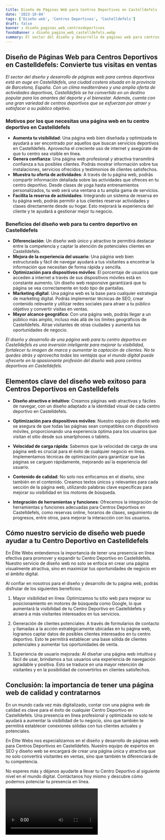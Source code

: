 ```yaml
---
title: Diseño de Páginas Web para Centros Deportivos en Castelldefels
date: '2023-10-04'
tags: ['Diseño web', 'Centros Deportivos', 'Castelldefels']
draft: false
banner : diseño_paginas_web_centrosdeportivos
fondoBanner : diseño_pagina_web_castelldefels.webp
summary: El sector del diseño y desarrollo de páginas web para centros deportivos está en auge en Castelldefels, una ciudad costera situada en la provincia de Barcelona, España. Con un clima mediterráneo y una amplia oferta de actividades deportivas, Castelldefels se ha convertido en un destino popular para los amantes del deporte y el bienestar. Además, cuenta con una gran variedad de centros deportivos que se esfuerzan por atraer y satisfacer a su público objetivo.
---
```


## **Diseño de Páginas Web para Centros Deportivos en Castelldefels: Convierte tus visitas en ventas**

*El sector del diseño y desarrollo de páginas web para centros deportivos está en auge en Castelldefels, una ciudad costera situada en la provincia de Barcelona, España. Con un clima mediterráneo y una amplia oferta de actividades deportivas, Castelldefels se ha convertido en un destino popular para los amantes del deporte y el bienestar. Además, cuenta con una gran variedad de centros deportivos que se esfuerzan por atraer y satisfacer a su público objetivo.*

### **Motivos por los que necesitas una página web en tu centro deportivo en Castelldefels**

- **Aumenta tu visibilidad**: Una página web bien diseñada y optimizada te ayudará a ser encontrado por aquellos que buscan servicios deportivos en Castelldefels. Aprovecha el creciente uso de internet y asegúrate de que tu centro sea visible en línea.
- **Genera confianza**: Una página web profesional y atractiva transmitirá confianza a tus posibles clientes. Podrás mostrar información sobre tus instalaciones, servicios ofrecidos y testimonios de clientes satisfechos.
- **Muestra tu oferta de actividades**: A través de tu página web, podrás compartir información detallada sobre las actividades que ofreces en tu centro deportivo. Desde clases de yoga hasta entrenamientos personalizados, tu web será una ventana a tu amplia gama de servicios.
- **Facilita la reserva de actividades**: Integrando un sistema de reserva en tu página web, podrás permitir a tus clientes reservar actividades y clases directamente desde su hogar. Esto mejorará la experiencia del cliente y te ayudará a gestionar mejor tu negocio.

### **Beneficios del diseño web para tu centro deportivo en Castelldefels**

- **Diferenciación**: Un diseño web único y atractivo te permitirá destacar entre la competencia y captar la atención de potenciales clientes en Castelldefels.
- **Mejora de la experiencia del usuario**: Una página web bien estructurada y fácil de navegar ayudará a tus visitantes a encontrar la información que necesitan de forma rápida y sencilla.
- **Optimización para dispositivos móviles**: El porcentaje de usuarios que acceden a internet a través de sus dispositivos móviles está en constante aumento. Un diseño web responsive garantizará que tu página se vea correctamente en todo tipo de pantallas.
- **Marketing digital**: Una página web es la base para cualquier estrategia de marketing digital. Podrás implementar técnicas de SEO, crear contenido relevante y utilizar redes sociales para atraer a tu público objetivo y convertir visitas en ventas.
- **Mayor alcance geográfico**: Con una página web, podrás llegar a un público más amplio, incluso más allá de los límites geográficos de Castelldefels. Atrae visitantes de otras ciudades y aumenta tus oportunidades de negocio.

*El diseño y desarrollo de una página web para tu centro deportivo en Castelldefels es una inversión inteligente para mejorar tu visibilidad, fortalecer tu imagen de marca y aumentar la captación de clientes. No te quedes atrás y aprovecha todas las ventajas que el mundo digital puede ofrecerte en la apasionante profesión del diseño web para centros deportivos en Castelldefels.*

<GifSeo />

<Cta />

## Elementos clave del diseño web exitoso para Centros Deportivos en Castelldefels

- **Diseño atractivo e intuitivo**: Creamos páginas web atractivas y fáciles de navegar, con un diseño adaptado a la identidad visual de cada centro deportivo en Castelldefels.

- **Optimización para dispositivos móviles**: Nuestro equipo de diseño web se asegura de que todas las páginas sean compatibles con dispositivos móviles, proporcionando una experiencia óptima para los usuarios que visitan el sitio desde sus smartphones o tablets.

- **Velocidad de carga rápida**: Sabemos que la velocidad de carga de una página web es crucial para el éxito de cualquier negocio en línea. Implementamos técnicas de optimización para garantizar que las páginas se carguen rápidamente, mejorando así la experiencia del usuario.

- **Contenido de calidad**: No solo nos enfocamos en el diseño, sino también en el contenido. Creamos textos únicos y relevantes para cada sección de la página web, utilizando palabras clave específicas para mejorar su visibilidad en los motores de búsqueda.

- **Integración de herramientas y funciones**: Ofrecemos la integración de herramientas y funciones adecuadas para Centros Deportivos en Castelldefels, como reservas online, horarios de clases, seguimiento de progresos, entre otros, para mejorar la interacción con los usuarios.

## Cómo nuestro servicio de diseño web puede ayudar a tu Centro Deportivo en Castelldefels

En Élite Webs entendemos la importancia de tener una presencia en línea efectiva para promover y expandir tu Centro Deportivo en Castelldefels. Nuestro servicio de diseño web no solo se enfoca en crear una página visualmente atractiva, sino en maximizar tus oportunidades de negocio en el ámbito digital.

Al confiar en nosotros para el diseño y desarrollo de tu página web, podrás disfrutar de los siguientes beneficios:

1. Mayor visibilidad en línea: Optimizamos tu sitio web para mejorar su posicionamiento en motores de búsqueda como Google, lo que aumentará la visibilidad de tu Centro Deportivo en Castelldefels y atraerá a más visitantes interesados en tus servicios.

2. Generación de clientes potenciales: A través de formularios de contacto y llamadas a la acción estratégicamente ubicadas en tu página web, logramos captar datos de posibles clientes interesados en tu centro deportivo. Esto te permitirá establecer una base sólida de clientes potenciales y aumentar tus oportunidades de venta.

3. Experiencia de usuario mejorada: Al diseñar una página web intuitiva y fácil de usar, brindamos a tus usuarios una experiencia de navegación agradable y positiva. Esto se traduce en una mayor retención de visitantes y en la posibilidad de convertirlos en clientes satisfechos.

## Conclusión: la importancia de tener una página web de calidad y contratarnos

En un mundo cada vez más digitalizado, contar con una página web de calidad es clave para el éxito de cualquier Centro Deportivo en Castelldefels. Una presencia en línea profesional y optimizada no solo te ayudará a aumentar la visibilidad de tu negocio, sino que también te permitirá establecer conexiones sólidas con tus clientes actuales y potenciales.

En Élite Webs nos especializamos en el diseño y desarrollo de páginas web para Centros Deportivos en Castelldefels. Nuestro equipo de expertos en SEO y diseño web se encargará de crear una página única y atractiva que no solo convertirá visitantes en ventas, sino que también te diferenciará de tu competencia.

No esperes más y déjanos ayudarte a llevar tu Centro Deportivo al siguiente nivel en el mundo digital. Contáctanos hoy mismo y descubre cómo podemos potenciar tu presencia en línea.

<Video />

<CtaBot job='Centros Deportivos' city='Castelldefels'/>

<Gmaps query='Castelldefels+españa+maps' />